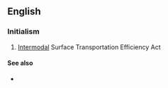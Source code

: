 ==English==

===Initialism===
{{head|en|initialism}}

# {{context|US|legal|lang=en}} [[intermodal|Intermodal]] Surface Transportation Efficiency Act

====See also====
* {{pedialite}}
